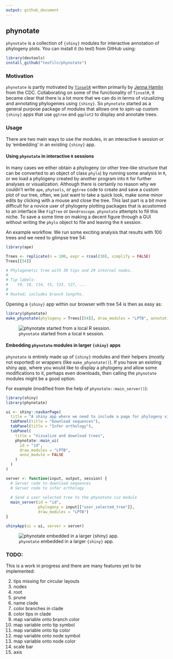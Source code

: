 ```yaml
---
output: github_document
---
```


## phynotate

`phynotate` is a collection of `{shiny}` modules for interactive annotation of phylogeny plots. You can install it (to test) from GitHub using:

```r
library(devtools)
install_github("teofiln/phynotate")
```

### Motivation

`phynotate` is partly motivated by [`TinselR`](https://github.com/jennahamlin/tinselR) written primarily by [Jenna Hamlin](https://github.com/jennahamlin) from the CDC. Collaborating on some of the functionality of `TinselR`, it became clear that there is a lot more that we can do in terms of vizualizing and annotating phylogenies using `{shiny}`. So `phynotate` started as a general purpose package of modules that allows one to spin-up custom `{shiny}` apps that use `ggtree` and `ggplot2` to display and annotate trees.

### Usage

There are two main ways to use the modules, in an interactive `R` session or by 'embedding' in an existing `{shiny}` app.

#### Using `phynotate` in interactive `R` sessions

In many cases we either obtain a phylogeny (or other tree-like structure that can be converted to an object of class `phylo`) by running some analysis in `R`, or we load a phylogeny created by another program into `R` for further analyses or visualization. Although there is certainly no reason why we couldn't write `ape`, `phytools`, or `ggtree` code to create and save a custom plot of our tree, often, we just want to take a quick look, make some minor edits by clicking with a mouse and close the tree. This last part is a bit more difficult for a novice user of phylogeny plotting packages that is acustomed to an interface like `FigTree` or `Dendroscope`. `phynotate` attempts to fill this niche. To save a some time on making a decent figure through a GUI without writing the `phylo` object to file and leaving the `R` session.

An example workflow. We run some exciting analysis that results with 100 trees and we need to glimpse tree 54: 

```r
library(ape)

Trees <- replicate(n = 100, expr = rcoal(30), simplify = FALSE)
Trees[[54]]

# Phylogenetic tree with 30 tips and 29 internal nodes.
# 
# Tip labels:
#	 t9, t8, t14, t5, t23, t27, ...
#
# Rooted; includes branch lengths.
```

Opening a `{shiny}` app within our browser with tree 54 is then as easy as:

```r
library(phynotate)
make_phynotate(phylogeny = Trees[[54]], draw_modules = "LPTB", annotation_module = TRUE)
```

![`phynotate` started from a local `R` session.](man/figures/trees-54.png)

#### Embedding `phynotate` modules in larger `{shiny}` apps

`phynotate` is entirely made up of `{shiny}` modules and their helpers (mostly not exported) or wrappers (like `make_phynotate()`). If you have an existing shiny app, where you would like to display a phylogeny and allow some modifications to it, perhaps even downloads, then calling the `phynotate` modules might be a good option. 

For example (modified from the help of `phynotate::main_server()`):

```r
library(shiny)
library(phynotate)

ui <- shiny::navbarPage(
  title = "A shiny app where we need to include a page for phylogeny viz",
  tabPanel(title = "Download sequences"),
  tabPanel(title = "Infer orthology"),
  tabPanel(
    title = "Vizualize and download trees",
    phynotate::main_ui(
      id = "id",
      draw_modules = "LPTB",
      anno_module = FALSE
    )
  )
)

server <- function(input, output, session) {
  # Server code to download sequences
  # Server code to infer orthology
  
  # Send a user selected tree to the phynotate viz module
  main_server(id = "id",
              phylogeny = input[["user_selected_tree"]],
              draw_modules = "LPTB")
}

shinyApp(ui = ui, server = server)

```

![`phynotate` embedded in a larger `{shiny}` app.](man/figures/phynotate-as-a-tab.png)

### TODO:

This is a work in progress and there are many features yet to be implemented:

2. tips missing for circular layouts
4. nodes 
5. root
6. prune
6. name clade
7. color branches in clade
8. color tips in clade
10. map variable onto branch color
11. map variable onto tip symbol
12. map variable onto tip color
11. map variable onto node symbol
12. map variable onto node color
13. scale bar
14. axis
